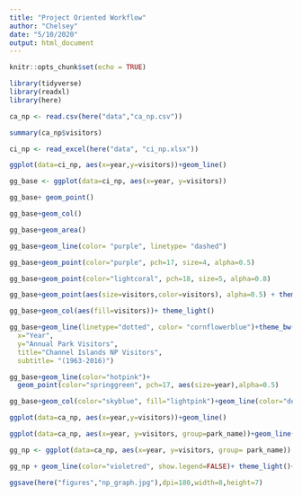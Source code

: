 ```yaml
---
title: "Project Oriented Workflow"
author: "Chelsey"
date: "5/10/2020"
output: html_document
---
```


```r
knitr::opts_chunk$set(echo = TRUE)
```

```r
library(tidyverse)
library(readxl)
library(here)
```
```r
ca_np <- read.csv(here("data","ca_np.csv"))
```
```r
summary(ca_np$visitors)
```
```r
ci_np <- read_excel(here("data", "ci_np.xlsx"))
```
```r
ggplot(data=ci_np, aes(x=year,y=visitors))+geom_line()
```
```r
gg_base <- ggplot(data=ci_np, aes(x=year, y=visitors))
```

```r
gg_base+ geom_point()
```
```r
gg_base+geom_col()
```
```r
gg_base+geom_area()
```
```r
gg_base+geom_line(color= "purple", linetype= "dashed")
```
```r
gg_base+geom_point(color="purple", pch=17, size=4, alpha=0.5)
```
```r
gg_base+geom_point(color="lightcoral", pch=18, size=5, alpha=0.8)
```
```r
gg_base+geom_point(aes(size=visitors,color=visitors), alpha=0.5) + theme_minimal()
```
```r
gg_base+geom_col(aes(fill=visitors))+ theme_light()
```
```r
gg_base+geom_line(linetype="dotted", color= "cornflowerblue")+theme_bw()+labs(
  x="Year",
  y="Annual Park Visitors",
  title="Channel Islands NP Visitors",
  subtitle= "(1963-2016)")
```

```r
gg_base+geom_line(color="hotpink")+
  geom_point(color="springgreen", pch=17, aes(size=year),alpha=0.5)
```
```r
gg_base+geom_col(color="skyblue", fill="lightpink")+geom_line(color="deeppink")
```
```r
ggplot(data=ca_np, aes(x=year,y=visitors))+geom_line()
```
```r
ggplot(data=ca_np, aes(x=year, y=visitors, group=park_name))+geom_line(aes(color=park_name))
```
``` r
gg_np <- ggplot(data=ca_np, aes(x=year, y=visitors, group= park_name))
```
```r
gg_np + geom_line(color="violetred", show.legend=FALSE)+ theme_light()+labs(x="year",y= "annual visitors")+facet_wrap(~ park_name)
```
```r
ggsave(here("figures","np_graph.jpg"),dpi=180,width=8,height=7)
```
